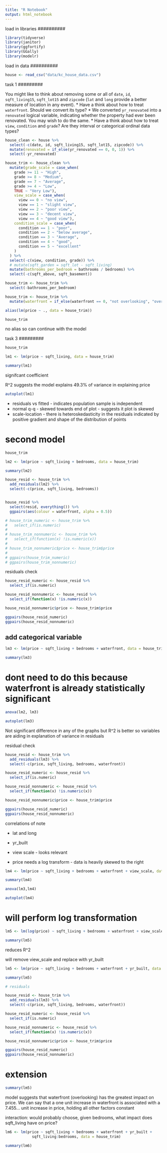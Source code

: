 ```yaml
---
title: "R Notebook"
output: html_notebook
---
```


##########
load in libraries
##########

```r
library(tidyverse)
library(janitor)
library(ggfortify)
library(GGally)
library(modelr)
```


##########
load in data
##########

```r
house <- read_csv("data/kc_house_data.csv")
```

#########
task 1
#########

 You might like to think about removing some or all of `date`, `id`, 
 `sqft_living15`, `sqft_lot15` and `zipcode` (`lat` and `long` provide a better 
 measure of location in any event).
* Have a think about how to treat `waterfront`. Should we convert its type?
* We converted `yr_renovated` into a `renovated` logical variable, indicating 
whether the property had ever been renovated. You may wish to do the same.
* Have a think about how to treat `view`, `condition` and `grade`? Are they 
interval or categorical ordinal data types?


```r
house_clean <- house %>% 
  select(-c(date, id, sqft_living15, sqft_lot15, zipcode)) %>% 
  mutate(renovated = if_else(yr_renovated == 0, 0, 1)) %>% 
  select(-yr_renovated)

```

```r
house_trim <- house_clean %>% 
  mutate(grade_scale = case_when(
    grade >= 11 ~ "High",
    grade >= 8 ~ "Medium",
    grade == 7 ~ "Average",
    grade >= 4 ~ "Low",
    TRUE ~ "Very Low"),
    view_scale = case_when(
      view == 0 ~ "no view",
      view == 1 ~ "slight view",
      view == 2 ~ "poor view",
      view == 3 ~ "decent view",
      view == 4 ~ "good view"),
    condition_scale = case_when(
      condition == 1 ~ "poor",
      condition == 2 ~ "below average",
      condition == 3 ~ "Average",
      condition == 4 ~ "good", 
      condition == 5 ~ "excellent"
    )
  ) %>% 
  select(-c(view, condition, grade)) %>% 
  # mutate(sqft_garden = sqft_lot - sqft_living)
  mutate(bathrooms_per_bedroom = bathrooms / bedrooms) %>% 
  select(-c(sqft_above, sqft_basement))

house_trim <- house_trim %>% 
  select(-bathrooms_per_bedroom) 

house_trim <- house_trim %>% 
  mutate(waterfront = if_else(waterfront == 0, "not overlooking", "overlooking"))

```

```r
alias(lm(price ~ ., data = house_trim))

house_trim
```
no alias so can continue with the model 


#########
task 3
#########

```r
house_trim
```


```r
lm1 <- lm(price ~ sqft_living, data = house_trim)

summary(lm1)
```

signifcant coefficient

R^2 suggests the model explains 49.3% of variance in explaining price

```r
autoplot(lm1)
```

- residuals vs fitted - indicates population sample is independent
- normal q-q - skewed towards end of plot - suggests it plot is skewed 
- scale-location - there is heteroskedasticity in the residuals indicated by positive 
gradient and shape of the distribution of points 


# second model 

```r
house_trim
```


```r
lm2 <- lm(price ~ sqft_living + bedrooms, data = house_trim)

summary(lm2)
```

```r
house_resid <- house_trim %>% 
  add_residuals(lm2) %>% 
  select(-c(price, sqft_living, bedrooms))


house_resid %>% 
  select(resid, everything()) %>% 
  ggpairs(aes(colour = waterfront, alpha = 0.5))

```

```r
# house_trim_numeric <- house_trim %>%
#   select_if(is.numeric)
# 
# house_trim_nonnumeric <- house_trim %>%
#   select_if(function(x) !is.numeric(x))
# 
# house_trim_nonnumeric$price <- house_trim$price
# 
# ggpairs(house_trim_numeric)
# ggpairs(house_trim_nonnumeric)
```

residuals check

```r
house_resid_numeric <- house_resid %>%
  select_if(is.numeric)

house_resid_nonnumeric <- house_resid %>%
  select_if(function(x) !is.numeric(x))

house_resid_nonnumeric$price <- house_trim$price

ggpairs(house_resid_numeric)
ggpairs(house_resid_nonnumeric)

```


## add categorical variable

```r
lm3 <- lm(price ~ sqft_living + bedrooms + waterfront, data = house_trim)

summary(lm3)
```

# dont need to do this because waterfront is already statistically significant

```r
anova(lm2, lm3)
```

```r
autoplot(lm3)
```

Not significant difference in any of the graphs but R^2 is better so variables 
are aiding in explanation of variance in residuals


residual check

```r
house_resid <- house_trim %>% 
  add_residuals(lm3) %>% 
  select(-c(price, sqft_living, bedrooms, waterfront))
```


```r
house_resid_numeric <- house_resid %>%
  select_if(is.numeric)

house_resid_nonnumeric <- house_resid %>%
  select_if(function(x) !is.numeric(x))

house_resid_nonnumeric$price <- house_trim$price

ggpairs(house_resid_numeric)
ggpairs(house_resid_nonnumeric)
```

correlations of note 

- lat and long 
- yr_built 
- view scale - looks relevant 

- price needs a log transform - data is heavily skewed to the right

```r
lm4 <- lm(price ~ sqft_living + bedrooms + waterfront + view_scale, data = house_trim)

summary(lm4)
```

```r
anova(lm3,lm4)
```

```r
autoplot(lm4)
```

# will perform log transformation 

```r
lm5 <- lm(log(price) ~ sqft_living + bedrooms + waterfront + view_scale, data = house_trim)

summary(lm5)

```

reduces R^2 

will remove view_scale and replace with yr_built

```r
lm5 <- lm(price ~ sqft_living + bedrooms + waterfront + yr_built, data = house_trim)

summary(lm5)
```

```r
# residuals 

house_resid <- house_trim %>% 
  add_residuals(lm3) %>% 
  select(-c(price, sqft_living, bedrooms, waterfront))
```


```r
house_resid_numeric <- house_resid %>%
  select_if(is.numeric)

house_resid_nonnumeric <- house_resid %>%
  select_if(function(x) !is.numeric(x))

house_resid_nonnumeric$price <- house_trim$price

ggpairs(house_resid_numeric)
ggpairs(house_resid_nonnumeric)

```



# extension 

```r
summary(lm5)
```

model suggests that waterfront (overlooking) has the greatest impact on price. 
We can say that a one unit increase in waterfront is associated with a 7.455... 
unit increase in price, holding all other factors constant 


interaction: would probably choose, given bedrooms,
what impact does sqft_living have on price? 

```r
lm6 <- lm(price ~ sqft_living + bedrooms + waterfront + yr_built + 
            sqft_living:bedrooms, data = house_trim)

summary(lm6)
```


